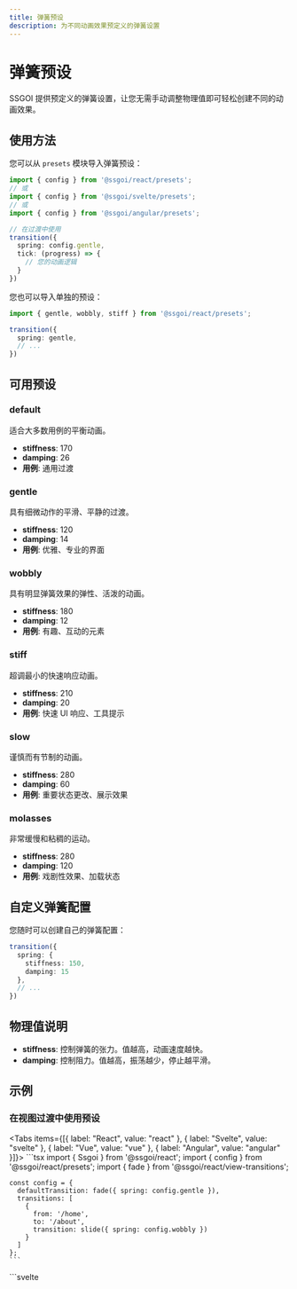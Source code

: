 ```yaml
---
title: 弹簧预设
description: 为不同动画效果预定义的弹簧设置
---
```


# 弹簧预设

SSGOI 提供预定义的弹簧设置，让您无需手动调整物理值即可轻松创建不同的动画效果。

## 使用方法

您可以从 `presets` 模块导入弹簧预设：

```typescript
import { config } from '@ssgoi/react/presets';
// 或
import { config } from '@ssgoi/svelte/presets';
// 或
import { config } from '@ssgoi/angular/presets';

// 在过渡中使用
transition({
  spring: config.gentle,
  tick: (progress) => {
    // 您的动画逻辑
  }
})
```

您也可以导入单独的预设：

```typescript
import { gentle, wobbly, stiff } from '@ssgoi/react/presets';

transition({
  spring: gentle,
  // ...
})
```

## 可用预设

### default
适合大多数用例的平衡动画。
- **stiffness**: 170
- **damping**: 26
- **用例**: 通用过渡

### gentle
具有细微动作的平滑、平静的过渡。
- **stiffness**: 120
- **damping**: 14
- **用例**: 优雅、专业的界面

### wobbly
具有明显弹簧效果的弹性、活泼的动画。
- **stiffness**: 180
- **damping**: 12
- **用例**: 有趣、互动的元素

### stiff
超调最小的快速响应动画。
- **stiffness**: 210
- **damping**: 20
- **用例**: 快速 UI 响应、工具提示

### slow
谨慎而有节制的动画。
- **stiffness**: 280
- **damping**: 60
- **用例**: 重要状态更改、展示效果

### molasses
非常缓慢和粘稠的运动。
- **stiffness**: 280
- **damping**: 120
- **用例**: 戏剧性效果、加载状态

## 自定义弹簧配置

您随时可以创建自己的弹簧配置：

```typescript
transition({
  spring: {
    stiffness: 150,
    damping: 15
  },
  // ...
})
```

## 物理值说明

- **stiffness**: 控制弹簧的张力。值越高，动画速度越快。
- **damping**: 控制阻力。值越高，振荡越少，停止越平滑。

## 示例

### 在视图过渡中使用预设

<Tabs items={[{ label: "React", value: "react" }, { label: "Svelte", value: "svelte" }, { label: "Vue", value: "vue" }, { label: "Angular", value: "angular" }]}>
  <TabPanel value="react">
    ```tsx
    import { Ssgoi } from '@ssgoi/react';
    import { config } from '@ssgoi/react/presets';
    import { fade } from '@ssgoi/react/view-transitions';

    const config = {
      defaultTransition: fade({ spring: config.gentle }),
      transitions: [
        {
          from: '/home',
          to: '/about',
          transition: slide({ spring: config.wobbly })
        }
      ]
    };
    ```
  </TabPanel>
  <TabPanel value="svelte">
    ```svelte
    <script>
      import { Ssgoi } from '@ssgoi/svelte';
      import { config } from '@ssgoi/svelte/presets';
      import { fade, slide } from '@ssgoi/svelte/view-transitions';

      const config = {
        defaultTransition: fade({ spring: config.gentle }),
        transitions: [
          {
            from: '/home',
            to: '/about',
            transition: slide({ spring: config.wobbly })
          }
        ]
      };
    </script>

    <Ssgoi {config}>
      <slot />
    </Ssgoi>
    ```
  </TabPanel>
  <TabPanel value="vue">
    ```vue
    <script setup>
    import { Ssgoi } from '@ssgoi/vue';
    import { config } from '@ssgoi/vue/presets';
    import { fade, slide } from '@ssgoi/vue/view-transitions';

    const transitionConfig = {
      defaultTransition: fade({ spring: config.gentle }),
      transitions: [
        {
          from: '/home',
          to: '/about',
          transition: slide({ spring: config.wobbly })
        }
      ]
    };
    </script>

    <template>
      <Ssgoi :config="transitionConfig">
        <slot />
      </Ssgoi>
    </template>
    ```
  </TabPanel>
  <TabPanel value="angular">
    ```typescript
    import { Component } from '@angular/core';
    import { Ssgoi } from '@ssgoi/angular';
    import { config } from '@ssgoi/angular/presets';
    import { fade, slide } from '@ssgoi/angular/view-transitions';
    import type { SsgoiConfig } from '@ssgoi/angular';

    @Component({
      selector: 'app-root',
      standalone: true,
      imports: [Ssgoi],
      template: `
        <ssgoi [config]="config">
          <!-- 应用内容 -->
        </ssgoi>
      `
    })
    export class AppComponent {
      config: SsgoiConfig = {
        defaultTransition: fade({
         inSpring: config.gentle,
         outSpring: config.slow,
        }),
        transitions: [
          {
            from: '/home',
            to: '/about',
            transition: slide({ spring: config.wobbly })
          }
        ]
      };
    }
    ```
  </TabPanel>
</Tabs>

### 在元素过渡中使用预设

<Tabs items={[{ label: "React", value: "react" }, { label: "Svelte", value: "svelte" }, { label: "Vue", value: "vue" }, { label: "Angular", value: "angular" }]}>
  <TabPanel value="react">
    ```tsx
    import { transition } from '@ssgoi/react';
    import { config } from '@ssgoi/react/presets';

    const fadeIn = transition({
      spring: config.slow,
      tick: (progress) => ({
        opacity: progress,
        transform: `translateY(${(1 - progress) * 20}px)`
      })
    });
    ```
  </TabPanel>
  <TabPanel value="svelte">
    ```svelte
    <script>
      import { transition } from '@ssgoi/svelte';
      import { config } from '@ssgoi/svelte/presets';

      const fadeIn = {
        spring: config.slow,
        tick: (progress) => ({
          opacity: progress,
          transform: `translateY(${(1 - progress) * 20}px)`
        })
      };
    </script>

    <div use:transition={{ key: 'fade-in', ...fadeIn }}>
      内容
    </div>
    ```
  </TabPanel>
  <TabPanel value="vue">
    ```vue
    <script setup>
    import { config } from '@ssgoi/vue/presets';
    import { fadeIn } from '@ssgoi/vue/transitions';

    const fadeTransition = {
      spring: config.slow,
      tick: (progress) => ({
        opacity: progress,
        transform: `translateY(${(1 - progress) * 20}px)`
      })
    };
    </script>

    <template>
      <div v-transition="{ key: 'fade-in', ...fadeTransition }">
        内容
      </div>
    </template>
    ```
  </TabPanel>
  <TabPanel value="angular">
    ```typescript
    import { Component } from '@angular/core';
    import { TransitionDirective } from '@ssgoi/angular';
    import { config } from '@ssgoi/angular/presets';
    import type { TransitionDirectiveConfig } from '@ssgoi/angular';

    @Component({
      selector: 'app-my',
      standalone: true,
      imports: [TransitionDirective],
      template: `
        <div [transition]="fadeInConfig">
          内容
        </div>
      `
    })
    export class MyComponent {
      fadeInConfig: TransitionDirectiveConfig = {
        spring: config.slow,
        tick: (progress) => ({
          opacity: progress,
          transform: `translateY(${(1 - progress) * 20}px)`
        })
      };
    }
    ```
  </TabPanel>
</Tabs>
